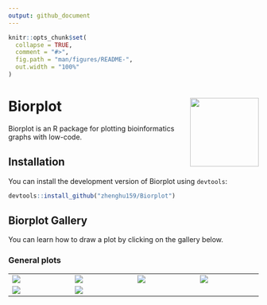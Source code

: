 ```yaml
---
output: github_document
---
```


<!-- README.md is generated from README.Rmd. Please edit that file -->

```r
knitr::opts_chunk$set(
  collapse = TRUE,
  comment = "#>",
  fig.path = "man/figures/README-",
  out.width = "100%"
)
```

# Biorplot <a href="https://zhenghu159.github.io/Biorplot"><img src="man/figures/logo.png" align="right" height="138" /></a>

Biorplot is an R package for plotting bioinformatics graphs with low-code.



## Installation

You can install the development version of Biorplot using `devtools`:

```r
devtools::install_github("zhenghu159/Biorplot")
```



## Biorplot Gallery

You can learn how to draw a plot by clicking on the gallery below.

### General plots

<table width="1500">
    <tr>
        <td width="300"><justify>
        <a href=https://zhenghu159.github.io/Biorplot/articles/General_Plots.html#base-lineplot target="-blank" title="Bior_LinePlot()">
        <img src="https://zhenghu159.github.io/Biorplot/articles/General_Plots_files/figure-html/unnamed-chunk-3-1.png" > 
        </a>
        </justify></td>
        
        <td width="300"><justify>
        <a href=https://zhenghu159.github.io/Biorplot/articles/General_Plots.html#correlation-lineplot target="-blank" title="Bior_LinePlot()">
        <img src="https://zhenghu159.github.io/Biorplot/articles/General_Plots_files/figure-html/unnamed-chunk-4-1.png" > 
        </a>
        </justify></td>
        
        <td width="300"><justify>
        <a href=https://zhenghu159.github.io/Biorplot/articles/General_Plots.html#bior_pieplot target="-blank" title="Bior_PiePlot()">
        <img src="https://zhenghu159.github.io/Biorplot/articles/General_Plots_files/figure-html/unnamed-chunk-4-1.png" >
        </a>
        </justify></td>
        
        <td width="300"> <justify>
        <a href=https://zhenghu159.github.io/Biorplot/articles/General_Plots.html#bior_stackbarplot target="-blank" title="Bior_StackBarplot()">
        <img src="https://zhenghu159.github.io/Biorplot/articles/General_Plots_files/figure-html/unnamed-chunk-5-1.png" >
        </a>
        <justify></td>
    </tr>
    
    <tr>
        <td width="300"> <justify>
        <a href=https://zhenghu159.github.io/Biorplot/articles/General_Plots.html#bior_dotplot target="-blank"  title="Bior_DotPlot()">
        <img src="https://zhenghu159.github.io/Biorplot/articles/General_Plots_files/figure-html/unnamed-chunk-6-1.png" >
        </a>
        <justify></td>
    
        <td width="300"><justify>
        <a href=https://zhenghu159.github.io/Biorplot/articles/General_Plots.html#bior_sankeyplot target="-blank" title="Bior_Sankeyplot()">
        <img src="https://raw.githubusercontent.com/zhenghu159/Biorplot/main/vignettes/images/Bior_Sankeyplot.png" > 
        </a>
        </justify></td>
        
        <td width="300"><justify>
        </justify></td>
        
        <td width="300"> <justify>
        <justify></td>

    </tr>
</table>








